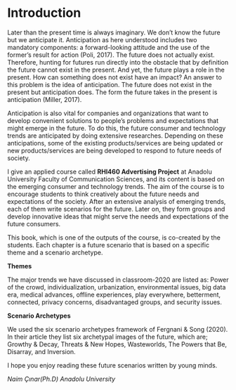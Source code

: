 # Introduction {#intro}

Later than the present time is always imaginary. We don’t know the future but we anticipate it. Anticipation as here understood includes two mandatory components: a forward-looking attitude and the use of the former’s result for action (Poli, 2017). The future does not actually exist. Therefore, hunting for futures run directly into the obstacle that by definition the future cannot exist in the present. And yet, the future plays a role in the present. How can something does not exist have an impact? An answer to this problem is the idea of anticipation. The future does not exist in the present but anticipation does. The form the future takes in the present is anticipation (Miller, 2017).

Anticipation is also vital for companies and organizations that want to develop convenient solutions to people’s problems and expectations that might emerge in the future. To do this, the future consumer and technology trends are anticipated by doing extensive researches. Depending on these anticipations, some of the existing products/services are being updated or new products/services are being developed to respond to future needs of society.

I give an applied course called **RHI460 Advertising Project** at Anadolu University Faculty of Communication Sciences, and its content is based on the emerging consumer and technology trends. The aim of the course is to encourage students to think creatively about the future needs and expectations of the society. After an extensive analysis of emerging trends, each of them write scenarios for the future. Later on, they form groups and develop innovative ideas that might serve the needs and expectations of the future consumers.

This book, which is one of the outputs of the course, is co-created by the students. Each chapter is a future scenario that is based on a specific theme and a scenario archetype.

**Themes**

The major trends we have discussed in classroom-2020 are listed as: Power of the crowd, individualization, urbanization, environmental issues, big data era, medical advances, offline experiences, play everywhere, betterment, connected, privacy concerns, disadvantaged groups, and security issues.

**Scenario Archetypes**

We used the six scenario archetypes framework of Fergnani & Song (2020). In their article they list six archetypal images of the future, which are; Growthy & Decay, Threats & New Hopes, Wasteworlds, The Powers that Be, Disarray, and Inversion.

I hope you enjoy reading these future scenarios written by young minds.

_Naim Çınar(Ph.D)_
_Anadolu University_
